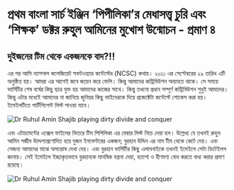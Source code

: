 # প্রথম বাংলা সার্চ ইঞ্জিন ‘পিপীলিকা’র মেধাসত্ত্ব চুরি এবং ‘শিক্ষক’ ডক্টর রুহুল আমিনের মুখোশ উন্মোচন - প্রমাণ ৪

## দুইজনের টিম থেকে একজনকে বাদ?!!

এর পর আসি ন্যাশনাল কলেজিয়েট সফটওয়্যার কন্টেস্টের (NCSC) কথায়। ২০১১ এর সেপ্টেম্বরের ২৯ তারিখ এটি অনুষ্ঠিত হয়। আমরা এর আগেই জবে জয়েন করে ফেলি। কিন্তু আমাদের কন্ট্রিবিউশন অব্যাহত থাকে। সে সময়ে ভার্সিটির শেষ বর্ষের কিছু ছাত্র যুক্ত হয় আমাদের কাজের সাথে। কিন্তু তখনো প্রধান সম্পূর্ণ কন্ট্রিবিউশন শুধুই আমাদের। কিন্তু এটার মধ্যেই আমাদের না জানিয়ে জুনিয়র কিছু ভাইদেরকে দিয়ে প্রজেক্টেটা কন্টেস্টে শোকেস করা হয়। ইমেইলটিতে পার্টিসিপেন্ট লিস্ট পাওয়া যাবে।

![Dr Ruhul Amin Shajib playing dirty divide and conquer](/static/images/ev4.1.jpg#centered)

এবং এটাচমেন্টের এক্সেল ফাইলের ভিতরে টিম পিপিলিকা এর মেম্বার লিস্ট নিচে দেয়া হল। উল্লেখ্য যে তখনই রুহুল আমিন সজীব উদ্দেশ্যপ্রণোদিত হয়ে দুজন ইনভেন্টরের একজন; বুরহান উদ্দিন এর নাম টীম থেকে কেটে দেয়। এবং সেজন্য আমাদের মাঝে অসন্তোষ দেখা দেয়। এবং বুরহান ভার্সিটির কিছু এলামনাইকে তখনই ইমেইলে সেটা ডিটেইলস জানায়। সেই ইমেইলে ইচ্ছাকৃতভাবে বুরহানকে মানষিক যন্ত্রনা দেয়া, হতাশা ও হীণমণ্য বোধ করতে বাধ্য করার প্রমাণ রয়েছে। 





![Dr Ruhul Amin Shajib playing dirty divide and conquer](/static/images/ev4.2.jpg#centered)

